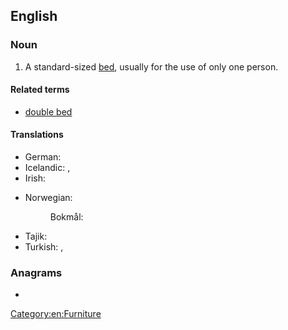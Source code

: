==English==

===Noun===
{{en-noun}}

# A standard-sized [[bed]], usually for the use of only one person.

====Related terms====
* [[double bed]]

====Translations====
{{trans-top|bed for one person}}
* German: {{t+|de|Einzelbett|n}}
* Icelandic: {{t|is|einbreitt rúm|n}}, {{t|is|einstaklingsrúm|n}}
* Irish: {{t|ga|leaba shingil|f}}
{{trans-mid}}
* Norwegian:
*: Bokmål: {{t|nb|enkeltseng|m|f}}
* Tajik: {{t|tg|кати яккаса}}
* Turkish: {{t+|tr|tekli yatak}}, {{t+|tr|tek kişilik yatak}}
{{trans-bottom}}

===Anagrams===
* {{anagrams|en|a=bdeegilns|beslinged|bleedings}}

[[Category:en:Furniture]]